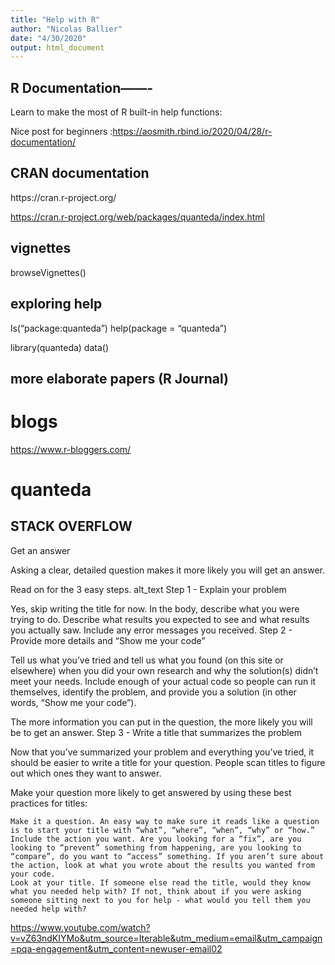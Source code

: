 ```yaml
---
title: "Help with R"
author: "Nicolas Ballier"
date: "4/30/2020"
output: html_document
---
```



## R Documentation-------
Learn to make the most of R built-in help functions:

Nice post for beginners :<https://aosmith.rbind.io/2020/04/28/r-documentation/>

## CRAN documentation 
https://cran.r-project.org/

<https://cran.r-project.org/web/packages/quanteda/index.html>

## vignettes
browseVignettes()

## exploring help
ls("package:quanteda")
help(package = "quanteda")

library(quanteda)
data()

## more elaborate papers (R Journal)

# blogs
<https://www.r-bloggers.com/>

# quanteda

## STACK OVERFLOW
Get an answer

Asking a clear, detailed question makes it more likely you will get an answer.

Read on for the 3 easy steps.
alt_text
Step 1 - Explain your problem

Yes, skip writing the title for now. In the body, describe what you were trying to do. Describe what results you expected to see and what results you actually saw. Include any error messages you received.
Step 2 - Provide more details and “Show me your code”

Tell us what you’ve tried and tell us what you found (on this site or elsewhere) when you did your own research and why the solution(s) didn’t meet your needs. Include enough of your actual code so people can run it themselves, identify the problem, and provide you a solution (in other words, “Show me your code”).

The more information you can put in the question, the more likely you will be to get an answer.
Step 3 - Write a title that summarizes the problem

Now that you’ve summarized your problem and everything you’ve tried, it should be easier to write a title for your question. People scan titles to figure out which ones they want to answer.

Make your question more likely to get answered by using these best practices for titles:

    Make it a question. An easy way to make sure it reads like a question is to start your title with “what”, “where”, “when”, “why” or “how.”
    Include the action you want. Are you looking for a “fix”, are you looking to “prevent” something from happening, are you looking to “compare”, do you want to “access” something. If you aren’t sure about the action, look at what you wrote about the results you wanted from your code.
    Look at your title. If someone else read the title, would they know what you needed help with? If not, think about if you were asking someone sitting next to you for help - what would you tell them you needed help with?


<https://www.youtube.com/watch?v=vZ63ndKIYMo&utm_source=Iterable&utm_medium=email&utm_campaign=pqa-engagement&utm_content=newuser-email02>


